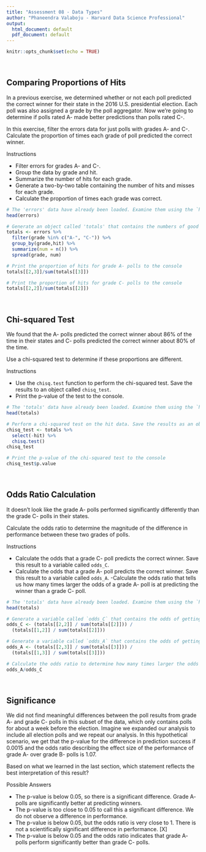 ```yaml
---
title: "Assessment 08 - Data Types"
author: "Phaneendra Valaboju - Harvard Data Science Professional"
output:
  html_document: default
  pdf_document: default
---
```


```r
knitr::opts_chunk$set(echo = TRUE)
```

<br/>

## **Comparing Proportions of Hits**
In a previous exercise, we determined whether or not each poll predicted the correct winner for their state in the 2016 U.S. presidential election. Each poll was also assigned a grade by the poll aggregator. Now we're going to determine if polls rated A- made better predictions than polls rated C-.

In this exercise, filter the errors data for just polls with grades A- and C-. Calculate the proportion of times each grade of poll predicted the correct winner.

Instructions

- Filter errors for grades A- and C-.
- Group the data by grade and hit.
- Summarize the number of hits for each grade.
- Generate a two-by-two table containing the number of hits and misses for each grade.
- Calculate the proportion of times each grade was correct.

```r
# The 'errors' data have already been loaded. Examine them using the `head` function.
head(errors)

# Generate an object called 'totals' that contains the numbers of good and bad predictions for polls rated A- and C-
totals <- errors %>%
  filter(grade %in% c("A-", "C-")) %>%
  group_by(grade,hit) %>%
  summarize(num = n()) %>%
  spread(grade, num)

# Print the proportion of hits for grade A- polls to the console
totals[[2,3]]/sum(totals[[3]])

# Print the proportion of hits for grade C- polls to the console
totals[[2,2]]/sum(totals[[2]])
```

<br/>

## **Chi-squared Test**
We found that the A- polls predicted the correct winner about 86% of the time in their states and C- polls predicted the correct winner about 80% of the time.

Use a chi-squared test to determine if these proportions are different.

Instructions

- Use the ```chisq.test``` function to perform the chi-squared test. Save the results to an object called ```chisq_test```.
- Print the p-value of the test to the console.


```r
# The 'totals' data have already been loaded. Examine them using the `head` function.
head(totals)

# Perform a chi-squared test on the hit data. Save the results as an object called 'chisq_test'.
chisq_test <- totals %>% 
  select(-hit) %>%
  chisq.test()
chisq_test

# Print the p-value of the chi-squared test to the console
chisq_test$p.value
```

<br/>

## **Odds Ratio Calculation**
It doesn't look like the grade A- polls performed significantly differently than the grade C- polls in their states.

Calculate the odds ratio to determine the magnitude of the difference in performance between these two grades of polls.

Instructions

- Calculate the odds that a grade C- poll predicts the correct winner. Save this result to a variable called ```odds_C```.
- Calculate the odds that a grade A- poll predicts the correct winner. Save this result to a variable called ```odds_A```.
-Calculate the odds ratio that tells us how many times larger the odds of a grade A- poll is at predicting the winner than a grade C- poll.

```r
# The 'totals' data have already been loaded. Examine them using the `head` function.
head(totals)

# Generate a variable called `odds_C` that contains the odds of getting the prediction right for grade C- polls
odds_C <- (totals[[2,2]] / sum(totals[[2]])) / 
  (totals[[1,2]] / sum(totals[[2]]))

# Generate a variable called `odds_A` that contains the odds of getting the prediction right for grade A- polls
odds_A <- (totals[[2,3]] / sum(totals[[3]])) / 
  (totals[[1,3]] / sum(totals[[3]]))

# Calculate the odds ratio to determine how many times larger the odds ratio is for grade A- polls than grade C- polls
odds_A/odds_C
```

<br/>

## **Significance**
We did not find meaningful differences between the poll results from grade A- and grade C- polls in this subset of the data, which only contains polls for about a week before the election. Imagine we expanded our analysis to include all election polls and we repeat our analysis. In this hypothetical scenario, we get that the p-value for the difference in prediction success if 0.0015 and the odds ratio describing the effect size of the performance of grade A- over grade B- polls is 1.07.

Based on what we learned in the last section, which statement reflects the best interpretation of this result?

Possible Answers

- The p-value is below 0.05, so there is a significant difference. Grade A- polls are significantly better at predicting winners.
- The p-value is too close to 0.05 to call this a significant difference. We do not observe a difference in performance.
- The p-value is below 0.05, but the odds ratio is very close to 1. There is not a scientifically significant difference in performance. [X]
- The p-value is below 0.05 and the odds ratio indicates that grade A- polls perform significantly better than grade C- polls.